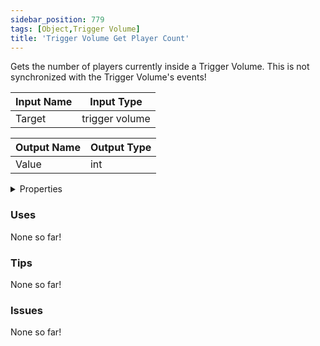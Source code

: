 ```yaml
---
sidebar_position: 779
tags: [Object,Trigger Volume]
title: 'Trigger Volume Get Player Count'
---
```


Gets the number of players currently inside a Trigger Volume. This is not synchronized with the Trigger Volume's events!




<EsbSvg />

| Input Name | Input Type |
|-----------|-----------|
| Target | trigger volume |

| Output Name | Output Type |
|-----------|-----------|
| Value | int |


<details>
  <summary>Properties</summary>
  <div>
    <div>
    <table>
      <thead>
        <tr>
          <th>Is beta required?</th>
          <th>❌</th>
        </tr>
        <tr>
          <th>Is this chip a trolling risk?</th>
          <th>❌</th>
        </tr>
        <tr>
          <th>Is this chip a role assignment risk?</th>
          <th>❌</th>
        </tr>
        <tr>
          <th>Chip UUID</th>
          <th>4cbe661b-7053-4c19-9ccf-1600c7a41016</th>
        </tr>
      </thead>
    </table>
    </div>
  </div>
</details>

### Uses

None so far!

### Tips

None so far!

### Issues

None so far!